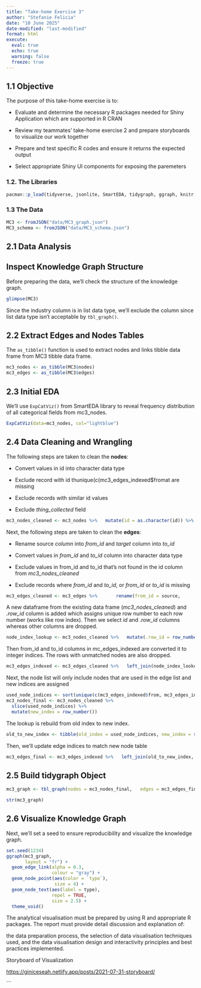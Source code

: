 ```yaml
---
title: "Take-home Exercise 3"
author: "Stefanie Felicia"
date: "10 June 2025"
date-modified: "last-modified"
format: html
execute: 
  eval: true
  echo: true
  warning: false
  freeze: true
---
```


## 1.1 Objective

The purpose of this take-home exercise is to:

-   Evaluate and determine the necessary R packages needed for Shiny Application which are supported in R CRAN

-   Review my teammates' take-home exercise 2 and prepare storyboards to visualize our work together

-   Prepare and test specific R codes and ensure it returns the expected output

-   Select appropriate Shiny UI components for exposing the paremeters

### 1.2. The Libraries

```r
pacman::p_load(tidyverse, jsonlite, SmartEDA, tidygraph, ggraph, knitr, DT, stringr, cronologia, tidytext, dplyr)
```

### 1.3 The Data

```r
MC3 <- fromJSON("data/MC3_graph.json")
MC3_schema <- fromJSON("data/MC3_schema.json")
```

## 2.1 Data Analysis

::: {.panel-tabset}
## Inspect Knowledge Graph Structure

Before preparing the data, we'll check the structure of the knowledge graph.

```r
glimpse(MC3)
```

Since the industry column is in list data type, we'll exclude the column since list data type isn't acceptable by `tbl_graph()`.

## 2.2 Extract Edges and Nodes Tables

The `as_tibble()` function is used to extract nodes and links tibble data frame from MC3 tibble data frame.

```r
mc3_nodes <- as_tibble(MC3$nodes) 
mc3_edges <- as_tibble(MC3$edges)
```

## 2.3 Initial EDA

We'll use `ExpCatViz()` from SmartEDA library to reveal frequency distribution of all categorical fields from mc3_nodes.

```r
ExpCatViz(data=mc3_nodes, col="lightblue")
```

## 2.4 Data Cleaning and Wrangling

The following steps are taken to clean the **nodes**:

-   Convert values in id into character data type

-   Exclude record with id thunique(c(mc3_edges_indexed\$fromat are missing

-   Exclude records with similar id values

-   Exclude *thing_collected* field

```r
mc3_nodes_cleaned <- mc3_nodes %>%   mutate(id = as.character(id)) %>%   filter(!is.na(id)) %>%   distinct(id, .keep_all = TRUE) %>%   select(-thing_collected)
```

Next, the following steps are taken to clean the **edges**:

-   Rename source *column* into *from_id* and *target* column into *to_id*

-   Convert values in *from_id* and *to_id* column into character data type

-   Exclude values in from_id and to_id that's not found in the id column from *mc3_nodes_cleaned*

-   Exclude records where *from_id* and *to_id*, or *from_id* or *to_id* is missing

```r
mc3_edges_cleaned <- mc3_edges %>%       rename(from_id = source,               to_id = target) %>%       mutate(across(c(from_id, to_id),                      as.character)) %>%       filter(from_id %in% mc3_nodes_cleaned$id,               to_id %in% mc3_nodes_cleaned$id) %>%       filter(!is.na(from_id), !is.na(to_id))
```

A new dataframe from the existing data frame (*mc3_nodes_cleaned*) and *.row_id* column is added which assigns unique row number to each row number (works like row index). Then we select *id* and .*row_id* columns whereas other columns are dropped.

```r
node_index_lookup <- mc3_nodes_cleaned %>%   mutate(.row_id = row_number()) %>%   select(id, .row_id)
```

Then from_id and to_id columns in mc_edges_indexed are converted it to integer indices. The rows with unmatched nodes are also dropped.

```r
mc3_edges_indexed <- mc3_edges_cleaned %>%   left_join(node_index_lookup,              by = c("from_id" = "id")) %>%   rename(from = .row_id) %>%   left_join(node_index_lookup,              by = c("to_id" = "id")) %>%   rename(to = .row_id) %>%   select(from, to, is_inferred, type) %>%   filter(!is.na(from) & !is.na(to))
```

Next, the node list will only include nodes that are used in the edge list and new indices are assigned

```r
used_node_indices <- sort(unique(c(mc3_edges_indexed$from, mc3_edges_indexed$to)))
mc3_nodes_final <- mc3_nodes_cleaned %>%   
  slice(used_node_indices) %>%   
  mutate(new_index = row_number())
```

The lookup is rebuild from old index to new index.

```r
old_to_new_index <- tibble(old_index = used_node_indices, new_index = seq_along(used_node_indices))
```

Then, we'll update edge indices to match new node table

```r
mc3_edges_final <- mc3_edges_indexed %>%   left_join(old_to_new_index,              by = c("from" = "old_index")) %>%   rename(from_new = new_index) %>%   left_join(old_to_new_index,              by = c("to" = "old_index")) %>%   rename(to_new = new_index) %>%   select(from = from_new, to = to_new,           is_inferred, type)
```

## 2.5 Build tidygraph Object

```r
mc3_graph <- tbl_graph(nodes = mc3_nodes_final,   edges = mc3_edges_final,   directed = TRUE)
```

```r
str(mc3_graph)
```

## 2.6 Visualize Knowledge Graph

Next, we'll set a seed to ensure reproducibility and visualize the knowledge graph.

```r
set.seed(1234)
ggraph(mc3_graph, 
       layout = "fr") +
  geom_edge_link(alpha = 0.3, 
                 colour = "gray") +
  geom_node_point(aes(color = `type`), 
                  size = 4) +
  geom_node_text(aes(label = type), 
                 repel = TRUE, 
                 size = 2.5) +
  theme_void()
```
:::

The analytical visualisation must be prepared by using R and appropriate R packages. The report must provide detail discussion and explanation of:

the data preparation process, the selection of data visualisation techniques used, and the data visualisation design and interactivity principles and best practices implemented.

Storyboard of Visualization

<https://giniceseah.netlify.app/posts/2021-07-31-storyboard/>


```
